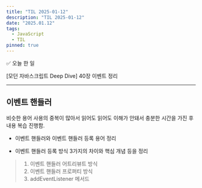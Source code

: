 ```yaml
---
title: "TIL 2025-01-12"
description: "TIL 2025-01-12"
date: "2025.01.12"
tags:
  - JavaScript
  - TIL
pinned: true
---
```


✅ 오늘 한 일

[모던 자바스크립트 Deep Dive] 40장 이벤트 정리

---

## 이벤트 핸들러

비슷한 용어 사용의 중복이 많아서 읽어도 읽어도 이해가 안돼서 충분한 시간을 가진 후 내용 복습 진행함.

- 이벤트 핸들러와 이벤트 핸들러 등록 용어 정리

- 이벤트 핸들러 등록 방식 3가지의 차이와 핵심 개념 등을 정리

> 1. 이벤트 핸들러 어트리뷰트 방식
> 2. 이벤트 핸들러 프로퍼티 방식
> 3. addEventListener 메서드